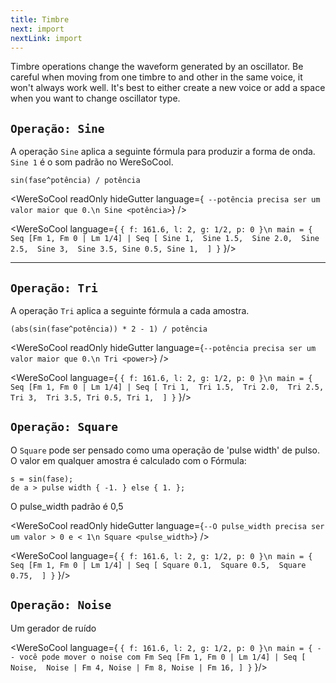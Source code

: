 ```yaml
---
title: Timbre
next: import
nextLink: import
---
```


Timbre operations change the waveform generated by an oscillator. Be careful when moving from one timbre to and other in the same voice, it won't always work well. It's best to either create a new voice or add a space when you want to change oscillator type.

## `Operação: Sine` 

A operação `Sine` aplica a seguinte fórmula para produzir a forma de onda. `Sine 1` é o som padrão no WereSoCool.

`sin(fase^potência) / potência`


<WereSoCool
  readOnly
  hideGutter
  language={`
  --potência precisa ser um valor maior que 0.\n
  Sine <potência>`}
/>


<WereSoCool language={
`{ f: 161.6, l: 2, g: 1/2, p: 0 }\n
main = {
  Seq [Fm 1, Fm 0 | Lm 1/4]
  | Seq [
    Sine 1, 
    Sine 1.5, 
    Sine 2.0, 
    Sine 2.5, 
    Sine 3, 
    Sine 3.5,
    Sine 0.5,
    Sine 1, 
  ]
}`
}/>

---

## `Operação: Tri` 

A operação `Tri` aplica a seguinte fórmula a cada amostra.

`(abs(sin(fase^potência)) * 2 - 1) / potência` 

<WereSoCool
  readOnly
  hideGutter
  language={`--potência precisa ser um valor maior que 0.\n
  Tri <power>`}
/>


<WereSoCool language={
`{ f: 161.6, l: 2, g: 1/2, p: 0 }\n
main = {
  Seq [Fm 1, Fm 0 | Lm 1/4]
  | Seq [
    Tri 1, 
    Tri 1.5, 
    Tri 2.0, 
    Tri 2.5, 
    Tri 3, 
    Tri 3.5,
    Tri 0.5,
    Tri 1, 
  ]
}`
}/>

## `Operação: Square` 

O `Square` pode ser pensado como uma operação de 'pulse width' de pulso. O valor em qualquer amostra é calculado com o
Fórmula:

```
s = sin(fase);
de a > pulse width { -1. } else { 1. };
```

O pulse_width padrão é 0,5

<WereSoCool
  readOnly
  hideGutter
  language={`--O pulse_width precisa ser um valor > 0 e < 1\n
  Square <pulse_width>`}
/>


<WereSoCool language={
`{ f: 161.6, l: 2, g: 1/2, p: 0 }\n
main = {
  Seq [Fm 1, Fm 0 | Lm 1/4]
  | Seq [
    Square 0.1, 
    Square 0.5, 
    Square 0.75, 
  ]
}`
}/>

## `Operação: Noise` 

Um gerador de ruído

<WereSoCool language={
`{ f: 161.6, l: 2, g: 1/2, p: 0 }\n
main = {
  -- você pode mover o noise com Fm
  Seq [Fm 1, Fm 0 | Lm 1/4]
  | Seq [
    Noise, 
    Noise | Fm 4,
    Noise | Fm 8,
    Noise | Fm 16,
  ]
}`
}/>

